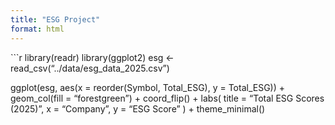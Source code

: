```yaml
---
title: "ESG Project"
format: html
---
```


```r
library(readr)
library(ggplot2)
esg <- read_csv("../data/esg_data_2025.csv")

ggplot(esg, aes(x = reorder(Symbol, Total_ESG), y = Total_ESG)) +
  geom_col(fill = "forestgreen") +
  coord_flip() +
  labs(
    title = "Total ESG Scores (2025)",
    x = "Company",
    y = "ESG Score"
  ) +
  theme_minimal()
